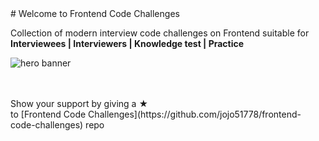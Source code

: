 
<div className="text-center">
# Welcome to Frontend Code Challenges

Collection of modern interview code challenges on Frontend suitable for <br />
**Interviewees | Interviewers | Knowledge test | Practice**

<Image
  src="/hero.svg"
  alt="hero banner"
  width={400}
  height={350}
  className="m-auto my-16"
/>
</div>

<Cards num={2} className="cards">
  <Card title="React" href="/react_questions/react_questions" />
  <Card title="JavaScript" href="/js_questions/js_questions" />
</Cards>

<br />
<br />

<div className="text-center">
  Show your support by giving a ★ <br /> to [Frontend Code
  Challenges](https://github.com/jojo51778/frontend-code-challenges) repo
</div>
